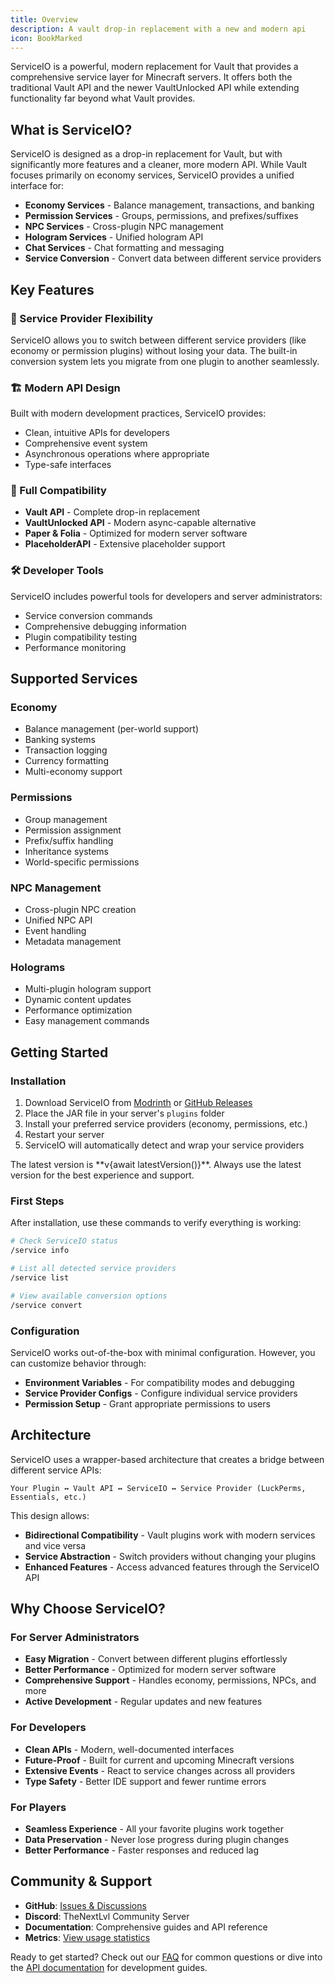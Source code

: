 ```yaml
---
title: Overview
description: A vault drop-in replacement with a new and modern api
icon: BookMarked
---
```



ServiceIO is a powerful, modern replacement for Vault that provides a comprehensive service layer for Minecraft servers. It offers both the traditional Vault API and the newer VaultUnlocked API while extending functionality far beyond what Vault provides.

## What is ServiceIO?

ServiceIO is designed as a drop-in replacement for Vault, but with significantly more features and a cleaner, more modern API. While Vault focuses primarily on economy services, ServiceIO provides a unified interface for:

- **Economy Services** - Balance management, transactions, and banking
- **Permission Services** - Groups, permissions, and prefixes/suffixes  
- **NPC Services** - Cross-plugin NPC management
- **Hologram Services** - Unified hologram API
- **Chat Services** - Chat formatting and messaging
- **Service Conversion** - Convert data between different service providers

## Key Features

### 🔄 Service Provider Flexibility
ServiceIO allows you to switch between different service providers (like economy or permission plugins) without losing your data. The built-in conversion system lets you migrate from one plugin to another seamlessly.

### 🏗️ Modern API Design
Built with modern development practices, ServiceIO provides:
- Clean, intuitive APIs for developers
- Comprehensive event system
- Asynchronous operations where appropriate
- Type-safe interfaces

### 🔌 Full Compatibility
- **Vault API** - Complete drop-in replacement
- **VaultUnlocked API** - Modern async-capable alternative
- **Paper & Folia** - Optimized for modern server software
- **PlaceholderAPI** - Extensive placeholder support

### 🛠️ Developer Tools
ServiceIO includes powerful tools for developers and server administrators:
- Service conversion commands
- Comprehensive debugging information  
- Plugin compatibility testing
- Performance monitoring

## Supported Services

### Economy
- Balance management (per-world support)
- Banking systems
- Transaction logging
- Currency formatting
- Multi-economy support

### Permissions
- Group management
- Permission assignment
- Prefix/suffix handling
- Inheritance systems
- World-specific permissions

### NPC Management
- Cross-plugin NPC creation
- Unified NPC API
- Event handling
- Metadata management

### Holograms
- Multi-plugin hologram support
- Dynamic content updates
- Performance optimization
- Easy management commands

## Getting Started

### Installation

1. Download ServiceIO from [Modrinth](https://modrinth.com/project/MNPyHOe7) or [GitHub Releases](https://github.com/TheNextLvl-net/service-io/releases)
2. Place the JAR file in your server's `plugins` folder
3. Install your preferred service providers (economy, permissions, etc.)
4. Restart your server
5. ServiceIO will automatically detect and wrap your service providers

<Callout type="info" title="Latest Version">
  The latest version is **v{await latestVersion()}**. Always use the latest version for the best experience and support.
</Callout>

### First Steps

After installation, use these commands to verify everything is working:

```bash
# Check ServiceIO status
/service info

# List all detected service providers
/service list

# View available conversion options
/service convert
```

### Configuration

ServiceIO works out-of-the-box with minimal configuration. However, you can customize behavior through:

- **Environment Variables** - For compatibility modes and debugging
- **Service Provider Configs** - Configure individual service providers
- **Permission Setup** - Grant appropriate permissions to users

## Architecture

ServiceIO uses a wrapper-based architecture that creates a bridge between different service APIs:

```
Your Plugin ↔ Vault API ↔ ServiceIO ↔ Service Provider (LuckPerms, Essentials, etc.)
```

This design allows:
- **Bidirectional Compatibility** - Vault plugins work with modern services and vice versa
- **Service Abstraction** - Switch providers without changing your plugins
- **Enhanced Features** - Access advanced features through the ServiceIO API

## Why Choose ServiceIO?

### For Server Administrators
- **Easy Migration** - Convert between different plugins effortlessly
- **Better Performance** - Optimized for modern server software
- **Comprehensive Support** - Handles economy, permissions, NPCs, and more
- **Active Development** - Regular updates and new features

### For Developers  
- **Clean APIs** - Modern, well-documented interfaces
- **Future-Proof** - Built for current and upcoming Minecraft versions
- **Extensive Events** - React to service changes across all providers
- **Type Safety** - Better IDE support and fewer runtime errors

### For Players
- **Seamless Experience** - All your favorite plugins work together
- **Data Preservation** - Never lose progress during plugin changes
- **Better Performance** - Faster responses and reduced lag

## Community & Support

- **GitHub**: [Issues & Discussions](https://github.com/TheNextLvl-net/service-io)
- **Discord**: TheNextLvl Community Server
- **Documentation**: Comprehensive guides and API reference
- **Metrics**: [View usage statistics](https://bstats.org/plugin/bukkit/TheNextLvl%20ServiceIO/23083)

Ready to get started? Check out our [FAQ](./faq) for common questions or dive into the [API documentation](./api) for development guides.
